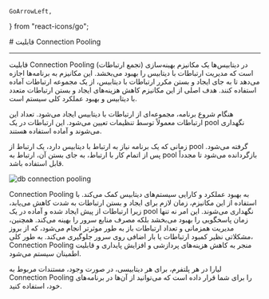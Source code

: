     GoArrowLeft,
} from "react-icons/go";

<Layout>
<Head>
<title>مستندات connection pooling در دیتابیس  - لیارا</title>
<meta property="og:title" content="مستندات خدمات رایانش ابری لیارا" />
<meta property="og:description" content="مستندات مربوط به ویژگی Connection Pooling در دیتابیس‌ها و نحوه استفاده از آن"  />
</Head>
# قابلیت Connection Pooling
<hr className="mb-2" />

قابلیت Connection Pooling (تجمع ارتباطات) در دیتابیس‌ها یک مکانیزم بهینه‌سازی است که مدیریت ارتباطات با دیتابیس را بهبود می‌بخشد. این مکانیزم به برنامه‌ها اجازه می‌دهد تا به جای ایجاد و بستن مکرر ارتباطات با دیتابیس، از یک مجموعه ارتباطات آماده استفاده کنند. 
هدف اصلی از این مکانیزم کاهش هزینه‌های ایجاد و بستن ارتباطات متعدد با دیتابیس و بهبود عملکرد کلی سیستم است.


<Section id="how-connection-pooling-works" title="نحوه عملکرد Connection Pooling" />
هنگام شروع برنامه، مجموعه‌ای از ارتباطات با دیتابیس ایجاد می‌شود. تعداد این ارتباطات معمولاً توسط تنظیمات تعیین می‌شود.
این ارتباطات در یک pool نگهداری می‌شوند و آماده استفاده هستند.
<div className="h-2" />

زمانی که یک برنامه نیاز به ارتباط با دیتابیس دارد، یک ارتباط از pool گرفته می‌شود.
پس از اتمام کار با ارتباط، به جای بستن آن، ارتباط به pool بازگردانده می‌شود تا مجدداً قابل استفاده باشد.

<div className="h-4" />
<img src="https://media.liara.ir/docs/how-connection-pooling-works.png" alt="db connection pooling"/>
<div className="h-4" />

Connection Pooling به بهبود عملکرد و کارایی سیستم‌های دیتابیس کمک می‌کند. با استفاده از این مکانیزم، زمان لازم برای ایجاد و بستن ارتباطات به شدت کاهش می‌یابد، زیرا ارتباطات از پیش ایجاد شده و آماده در یک pool نگهداری می‌شوند. این امر نه تنها زمان پاسخگویی را بهبود می‌بخشد بلکه مصرف منابع سرور را بهینه می‌کند. همچنین، مدیریت همزمانی و تعداد ارتباطات باز به طور موثرتر انجام می‌شود، که از بروز مشکلاتی نظیر کمبود ارتباطات یا بار اضافی روی سرور جلوگیری می‌کند. به طور کلی، Connection Pooling منجر به کاهش هزینه‌های پردازشی و افزایش پایداری و قابلیت اطمینان سیستم می‌شود.

<div className="h-4" />
<Alert variant="info">
<p>
لیارا در هر پلتفرم، برای هر دیتابیسی، در صورت وجود، مستندات مربوط به Connection Pooling را برای شما قرار داده است که می‌توانید از آن‌ها در برنامه‌های خود، استفاده کنید. 
</p>
</Alert>







</Layout>